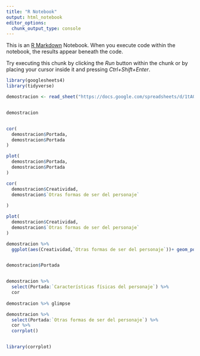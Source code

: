 ```yaml
---
title: "R Notebook"
output: html_notebook
editor_options: 
  chunk_output_type: console
---
```


This is an [R Markdown](http://rmarkdown.rstudio.com) Notebook. When you execute code within the notebook, the results appear beneath the code. 

Try executing this chunk by clicking the *Run* button within the chunk or by placing your cursor inside it and pressing *Ctrl+Shift+Enter*. 



```r

library(googlesheets4)
library(tidyverse)

demostracion <- read_sheet("https://docs.google.com/spreadsheets/d/1tA0bcdwAMEVcmlosgVFXmcmfkJNCEZmRB6otM6tgQ08/edit#gid=1004787557")


demostracion 


cor(
  demostracion$Portada,
  demostracion$Portada
)

plot(
  demostracion$Portada,
  demostracion$Portada
)

cor(
  demostracion$Creatividad,
  demostracion$`Otras formas de ser del personaje`
  
)

plot(
  demostracion$Creatividad,
  demostracion$`Otras formas de ser del personaje`
)

demostracion %>% 
  ggplot(aes(Creatividad,`Otras formas de ser del personaje`))+ geom_point()+geom_jitter()


demostracion$Portada



```
```r

demostracion %>% 
  select(Portada:`Características físicas del personaje`) %>% 
  cor
  
demostracion %>% glimpse

demostracion %>% 
  select(Portada:`Otras formas de ser del personaje`) %>% 
  cor %>% 
  corrplot()


library(corrplot)

```

